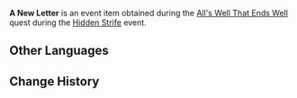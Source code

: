 {{Item Infobox
|id           = 101903
|image        = Item A New Letter.png
|type         = Quest Items
|group        = Event Items
|description  = A letter the head housemaid, Adelinde, just received. It needs to be sent to Dawn Winery for archiving.<br />The paper is slightly wrinkled. Maybe the person who wrote the letter was in a hurry and couldn't find a desk.
|source1      = [[All's Well That Ends Well (Quest)]]
|event        = Hidden Strife
}}
'''A New Letter''' is an event item obtained during the [[All's Well That Ends Well (Quest)|All's Well That Ends Well]] quest during the [[Hidden Strife]] event.

==Other Languages==
{{Other Languages
|default_hidden = 1
|en      = A New Letter
|zhs     = 方才的来信
|zhs_rm  = Fāngcái de Láixìn
|zht     = 方才的來信
|zht_rm  = Fāngcái de Láixìn
|ja      = 届いたばかりの手紙
|ja_rm   = Todoita Bakari no Tegami
|ko      = 방금 온 편지
|ko_rm   = Banggeum On Pyeonji
|es      = Carta recibida hace poco
|fr      = Lettre reçue récemment
|ru      = Недавно полученное письмо
|th      = จดหมายที่เพิ่งได้รับ
|th_rm   = 
|vi      = Thư Vừa Nhận
|de      = Gerade ausgelieferter Brief
|id      = Surat yang Baru Diterima
|pt      = Carta Nova
}}

==Change History==
{{Change History|2.8}}